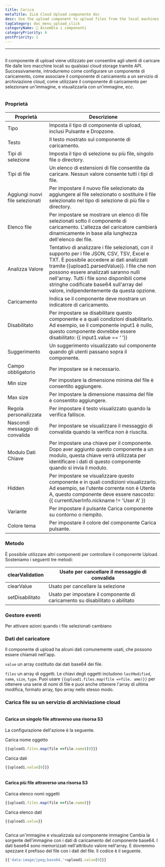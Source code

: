 ```yaml
---
title: Carica
metaTitle: ILLA Cloud Upload componente doc
desc: Use the upload component to upload files from the local machines to any cloud storage
tagCategory: doc_menu_upload_click
categoryName: 🧬 Assembla i componenti
categoryPriority: 6
postPriority: 1
---
```


* * *

## <h2 hidden>Upload</h2>

Il componente di upload viene utilizzato per consentire agli utenti di caricare file dalle loro macchine locali su qualsiasi cloud storage tramite API. Successivamente, introdurremo come configurare un componente di caricamento, come associare il componente di caricamento a un servizio di archiviazione cloud, come utilizzare il componente di caricamento per selezionare un'immagine, e visualizzarla con un'immagine, ecc.

<img src='https://cdn.illacloud.com/official-website/img/docs/upload1.png' alt="" />

### Proprietà

| Proprietà                       | Descrizione                                                                                                                                                                                                                                                                                                                                                               |
| ------------------------------- | ------------------------------------------------------------------------------------------------------------------------------------------------------------------------------------------------------------------------------------------------------------------------------------------------------------------------------------------------------------------------- |
| Tipo                            | Imposta il tipo di componente di upload, inclusi Pulsante e Dropzone.                                                                                                                                                                                                                                                                                                     |
| Testo                           | Il testo mostrato sul componente di caricamento.                                                                                                                                                                                                                                                                                                                          |
| Tipi di selezione               | Imposta il tipo di selezione su più file, singolo file o directory.                                                                                                                                                                                                                                                                                                       |
| Tipi di file                    | Un elenco di estensioni di file consentite da caricare. Nessun valore consente tutti i tipi di file.                                                                                                                                                                                                                                                                      |
| Aggiungi nuovi file selezionati | Per impostare il nuovo file selezionato da aggiungere al file selezionato o sostituire il file selezionato nel tipo di selezione di più file o directory.                                                                                                                                                                                                                 |
| Elenco file                     | Per impostare se mostrare un elenco di file selezionati sotto il componente di caricamento. L'altezza del caricatore cambierà dinamicamente in base alla lunghezza dell'elenco dei file.                                                                                                                                                                                  |
| Analizza Valore                 | Tentativo di analizzare i file selezionati, con il supporto per i file JSON, CSV, TSV, Excel e TXT. È possibile accedere ai dati analizzati tramite {{upload1.parsedValue}}. I file che non possono essere analizzati saranno nulli nell'array. Tutti i file sono disponibili come stringhe codificate base64 sull'array del valore, indipendentemente da questa opzione. |
| Caricamento                     | Indica se il componente deve mostrare un indicatore di caricamento.                                                                                                                                                                                                                                                                                                       |
| Disabilitato                    | Per impostare se disabilitare questo componente e a quali condizioni disabilitarlo. Ad esempio, se il componente input1 è nullo, questo componente dovrebbe essere disabilitato: {{ input1.value == ‘ ’}}                                                                                                                                                                 |
| Suggerimento                    | Un suggerimento visualizzato sul componente quando gli utenti passano sopra il componente.                                                                                                                                                                                                                                                                                |
| Campo obbligatorio              | Per impostare se è necessario.                                                                                                                                                                                                                                                                                                                                            |
| Min size                        | Per impostare la dimensione minima del file è consentito aggiungere.                                                                                                                                                                                                                                                                                                      |
| Max size                        | Per impostare la dimensione massima del file è consentito aggiungere.                                                                                                                                                                                                                                                                                                     |
| Regola personalizzata           | Per impostare il testo visualizzato quando la verifica fallisce.                                                                                                                                                                                                                                                                                                          |
| Nascondi messaggio di convalida | Per impostare se visualizzare il messaggio di convalida quando la verifica non è riuscita.                                                                                                                                                                                                                                                                                |
| Modulo Dati Chiave              | Per impostare una chiave per il componente. Dopo aver aggiunto questo componente a un modulo, questa chiave verrà utilizzata per identificare i dati di questo componente quando si invia il modulo.                                                                                                                                                                      |
| Hidden                          | Per impostare se visualizzare questo componente e in quali condizioni visualizzarlo. Ad esempio, se l'utente corrente non è Utente A, questo componente deve essere nascosto: {{ currentUserInfo.nickname != 'User A' }}                                                                                                                                                  |
| Variante                        | Per impostare il pulsante Carica componente su contorno o riempito.                                                                                                                                                                                                                                                                                                       |
| Colore tema                     | Per impostare il colore del componente Carica pulsante.                                                                                                                                                                                                                                                                                                                   |

### Metodo

È possibile utilizzare altri componenti per controllare il componente Upload. Sosteniamo i seguenti tre metodi:

| clearValidation | Usato per cancellare il messaggio di convalida                               |
| --------------- | ---------------------------------------------------------------------------- |
| clearValue      | Usato per cancellare la selezione                                            |
| setDisabilitato | Usato per impostare il componente di caricamento su disabilitato o abilitato |

### Gestore eventi

Per attivare azioni quando i file selezionati cambiano

### Dati del caricatore

Il componente di upload ha alcuni dati comunemente usati, che possono essere chiamati nell'app.

`value` un array costituito dai dati base64 dei file. 

`files` un array di oggetti. Le chiavi degli oggetti includono `lastModified`, `name`, `size`, `type`. Puoi usare `{{upload1.files.map(file =>file. ame)}}` per ottenere una serie di nomi di file e puoi anche ottenere l'array di ultima modifica, formato array, tipo array nello stesso modo. 

### Carica file su un servizio di archiviazione cloud

<img src='https://cdn.illacloud.com/official-website/img/docs/upload2.gif' alt="" />

#### Carica un singolo file attraverso una risorsa S3

La configurazione dell'azione è la seguente. 

Carica nome oggetto

```jsx
{{upload1.files.map(file =>file.name)[0]}}
```

Carica dati

```jsx
{{upload1.value[0]}}
```

<img src='https://cdn.illacloud.com/official-website/img/docs/upload3.png' alt="" />

#### Carica più file attraverso una risorsa S3

Carica elenco nomi oggetti

```jsx
{{upload1.files.map(file =>file.name)}}
```

Carica elenco dati

```jsx
{{upload1.value}}
```

<img src='https://cdn.illacloud.com/official-website/img/docs/upload4.png' alt="" />

Carica un'immagine e visualizzala sul componente immagine
Cambia la sorgente dell'immagine con i dati di caricamento del componente base64. I dati base64 sono memorizzati nell'attributo valore nell'array. E dovremmo spezzare il prefisso del file con i dati del file. Il codice è il seguente. 

```jsx
{{'data:image/jpeg;base64,'+upload1.value[0]}}
```

<img src='https://cdn.illacloud.com/official-website/img/docs/upload5.gif' alt="" />
